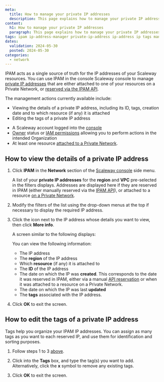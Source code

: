 ```yaml
---
meta:
  title: How to manage your private IP addresses
  description: This page explains how to manage your private IP addresses with Scaleway's IPAM
content:
  h1: How to manage your private IP addresses
  paragraph: This page explains how to manage your private IP addresses with Scaleway's IPAM
tags: ipam ip-address-manager private-ip-address ip-address ip tags manage edit
dates:
  validation: 2024-05-30
  posted: 2024-05-30
categories:
  - network
---
```


IPAM acts as a single source of truth for the IP addresses of your Scaleway resources. You can use IPAM in the console Scaleway console to manage [private IP addresses](/network/ipam/concepts/#private-ip-address) that are either attached to one of your resources on a Private Network, or [reserved via the IPAM API](https://www.scaleway.com/en/developers/api/ipam/#path-ips-book-a-new-ip).

The management actions currently available include:
- Viewing the details of a private IP address, including its ID, tags, creation date and to which resource (if any) it is attached
- Editing the tags of a private IP address

<Macro id="requirements" />

- A Scaleway account logged into the [console](https://console.scaleway.com)
- [Owner](/identity-and-access-management/iam/concepts/#owner) status or [IAM permissions](/identity-and-access-management/iam/concepts/#permission) allowing you to perform actions in the intended Organization
- At least one resource [attached to a Private Network](/network/vpc/how-to/attach-resources-to-pn/).

## How to view the details of a private IP address

1. Click **IPAM** in the **Network** section of the [Scaleway console](https://console.scaleway.com) side menu.

    A list of your **private IP addresses** for the **region** and **VPC** pre-selected in the filters displays. Addresses are displayed here if they are reserved in IPAM (either manually reserved via the [IPAM API](https://www.scaleway.com/en/developers/api/ipam/#path-ips-book-a-new-ip)), or attached to a resource [on a Private Network](/network/vpc/how-to/attach-resources-to-pn/).

2. Modify the filters of the list using the drop-down menus at the top if necessary to display the required IP address.

3. Click the <Icon name="more" /> icon next to the IP address whose details you want to view, then click **More info**.

    A screen similar to the following displays:

    <Lightbox src="scaleway-ipam-moreinfo.webp" alt=""/>

    You can view the following information:
    - The IP address
    - The **region** of the IP address
    - Which **resource** (if any) it is attached to
    - The **ID** of the IP address
    - The date on which the IP was **created**. This corresponds to the date it was reserved in IPAM, either via a manual [API reservation](https://www.scaleway.com/en/developers/api/ipam/#path-ips-book-a-new-ip) or when it was attached to a resource on a Private Network.
    - The date on which the IP was last **updated**
    - The **tags** associated with the IP address.

4. Click **OK** to exit the screen.

## How to edit the tags of a private IP address

Tags help you organize your IPAM IP addresses. You can assign as many tags as you want to each reserved IP, and use them for identification and sorting purposes.

1. Follow steps 1 to 3 [above](#how-to-view-the-details-of-a-private-ip-address).

2. Click into the **Tags** box, and type the tag(s) you want to add. Alternatively, click the **x** symbol to remove any existing tags.

3. Click **OK** to exit the screen.

